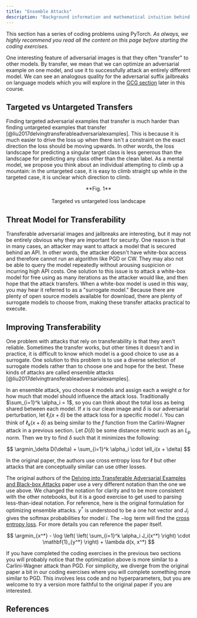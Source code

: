 ```yaml
---
title: "Ensemble Attacks"
description: "Background information and mathematical intuition behind ensemble attacks on image classifiers."
---
```


This section has a series of coding problems using PyTorch. _As always, we highly recommend you read all the content on this page before starting the coding exercises._

<ExerciseButtons
  githubUrl="https://github.com/zroe1/xlab-ai-security/blob/main/working/ensemble.ipynb"
  colabUrl="https://colab.research.google.com/github/zroe1/xlab-ai-security/blob/main/working/ensemble.ipynb"
/>

One interesting feature of adversarial images is that they often "transfer" to other models. By transfer, we mean that we can optimize an adversarial example on one model, and use it to successfully attack an entirely different model. We can see an analogous quality for the adversarial suffix jailbreaks on language models which you will explore in the [GCG section](https://xlabaisecurity.com/jailbreaking/gcg/) later in this course.

## Targeted vs Untargeted Transfers

Finding targeted adversarial examples that transfer is much harder than finding untargeted examples that transfer [@liu2017delvingtransferableadversarialexamples]. This is because it is much easier to drive the loss up when there isn't a constraint on the exact direction the loss should be moving upwards. In other words, the loss landscape for predicting a singular target class is less generous than the landscape for predicting any class other than the clean label. As a mental model, we propose you think about an individual attempting to climb up a mountain: in the untargeted case, it is easy to climb straight up while in the targeted case, it is unclear which direction to climb.

<p align="center">
  <ThemeImage
    lightSrc="/images/targeted_light.png"
    darkSrc="/images/targeted_dark.png"
    alt="Targeted vs untargeted loss landscape"
    style={{ align: "center", width: "80%", display: "block", margin: "0 auto" }}
  />
</p>

<div align="center">
  **Fig. 1** <br></br>Targeted vs untargeted loss landscape
</div>

## Threat Model for Transferability

Transferable adversarial images and jailbreaks are interesting, but it may not be entirely obvious why they are important for security. One reason is that in many cases, an attacker may want to attack a model that is secured behind an API. In other words, the attacker doesn't have white-box access and therefore cannot run an algorithm like PGD or CW. They may also not be able to query the model repeatedly without arousing suspicion or incurring high API costs. One solution to this issue is to attack a white-box model for free using as many iterations as the attacker would like, and then hope that the attack transfers. When a white-box model is used in this way, you may hear it referred to as a "surrogate model." Because there are plenty of open source models available for download, there are plenty of surrogate models to choose from, making these transfer attacks practical to execute.

## Improving Transferability

One problem with attacks that rely on transferability is that they aren't reliable. Sometimes the transfer works, but other times it doesn't and in practice, it is difficult to know which model is a good choice to use as a surrogate. One solution to this problem is to use a diverse selection of surrogate models rather than to choose one and hope for the best. These kinds of attacks are called ensemble attacks [@liu2017delvingtransferableadversarialexamples].

In an ensemble attack, you choose $k$ models and assign each a weight $\alpha$ for how much that model should influence the attack loss. Traditionally $\sum_{i=1}^k \alpha_i = 1$, so you can think about the total loss as being shared between each model. If $x$ is our clean image and $\delta$ is our adversarial perturbation, let $\ell_i(x + \delta)$ be the attack loss for a specific model $i$. You can think of $\ell_k(x + \delta)$ as being similar to the $f$ function from the Carlini-Wagner attack in a previous section. Let $D(\delta)$ be some distance metric such as an $L_p$ norm. Then we try to find $\delta$ such that it minimizes the following:

$$
\argmin_\delta D(\delta) + \sum_{i=1}^k \alpha_i \cdot \ell_i(x + \delta)
$$

In the original paper, the authors use cross entropy loss for $\ell$ but other attacks that are conceptually similar can use other losses.

<Dropdown title="Comments on notation">

The original authors of the [Delving into Transferable Adversarial Examples and Black-box Attacks](https://arxiv.org/pdf/1611.02770) paper use a very different notation than the one we use above. We changed the notation for clarity and to be more consistent with the other notebooks, but it is a good exercise to get used to parsing less-than-ideal notation. For reference, here is the original formulation for optimizing ensemble attacks. $y^*$ is understood to be a one hot vector and $J_i$ gives the softmax probabilities for model $i$. The $-\log$ term will find the [cross entropy loss](https://docs.pytorch.org/docs/2.7/generated/torch.nn.CrossEntropyLoss.html). For more details you can reference the paper itself.

$$
\argmin_{x^*} - \log \left( \left( \sum_{i=1}^k \alpha_i J_i(x^*) \right) \cdot \mathbf{1}_{y^*} \right) + \lambda d(x, x^*)
$$

</Dropdown>

If you have completed the coding exercises in the previous two sections you will probably notice that the optimization above is more similar to a Carlini-Wagner attack than PGD. For simplicity, we diverge from the original paper a bit in our coding exercises where you will complete something more similar to PGD. This involves less code and no hyperparameters, but you are welcome to try a version more faithful to the original paper if you are interested.

<FeedbackButton />

<NextPageButton />

## References
